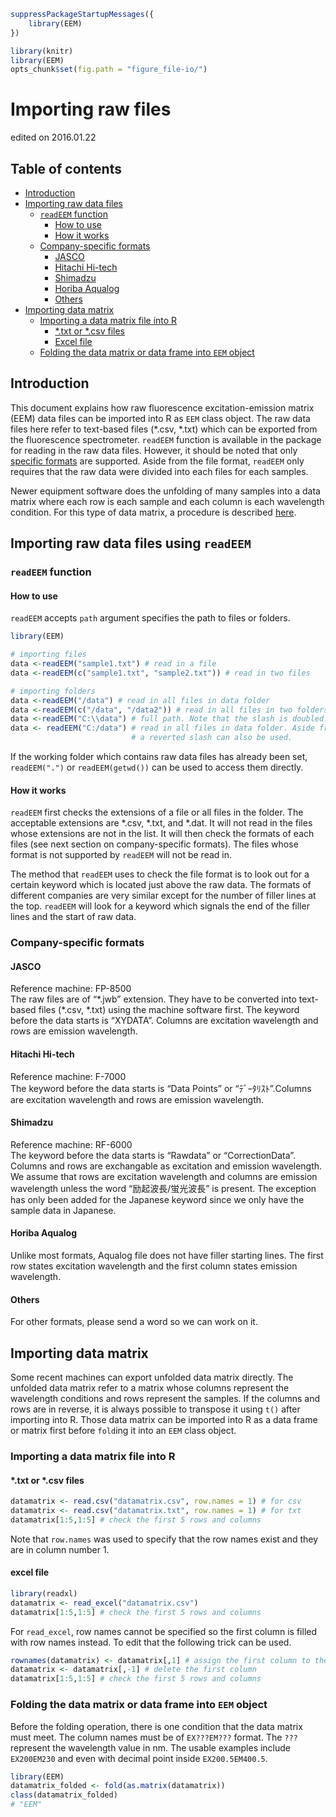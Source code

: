 <!--
%\VignetteEngine{knitr::knitr}
%\VignetteIndexEntry{Importing raw files}
\usepackage[utf8]{inputenc}
-->
```r
suppressPackageStartupMessages({
    library(EEM)
})
```

```r
library(knitr)
library(EEM)
opts_chunk$set(fig.path = "figure_file-io/")
```

# Importing raw files
edited on 2016.01.22

## Table of contents
- [Introduction](#intro)
- [Importing raw data files](#import)
    - [`readEEM` function](#readEEM)
        - [How to use](#howto)
        - [How it works](#howworks)
    - [Company-specific formats](#companyformat)
        - [JASCO](#JASCO)
        - [Hitachi Hi-tech](#hitachi)
        - [Shimadzu](#shimadzu)
        - [Horiba Aqualog](#horiba)
        - [Others](#others)
- [Importing data matrix](#datamatrix)
    - [Importing a data matrix file into R](#datamatrix_import)
        - [\*.txt or \*.csv files](#textfile)
        - [Excel file](#excel)
    - [Folding the data matrix or data frame into `EEM` object](#fold)

## <a name="intro"></a>Introduction
This document explains how raw fluorescence excitation-emission matrix (EEM) data files can be imported into R as `EEM` class object. The raw data files here refer to text-based files (\*.csv, \*.txt) which can be exported from the fluorescence spectrometer. `readEEM` function is available in the package for reading in the raw data files. However, it should be noted that only [specific formats](#companyformat) are supported. Aside from the file format, `readEEM` only requires that the raw data were divided into each files for each samples. 

Newer equipment software does the unfolding of many samples into a data matrix where each row is each sample and each column is each wavelength condition. For this type of data matrix, a procedure is described [here](#datamatrix). 

## <a name="import"></a>Importing raw data files using `readEEM`
### <a name="readEEM"></a>`readEEM` function
#### <a name="howto"></a>How to use
`readEEM` accepts `path` argument specifies the path to files or folders. 

```r
library(EEM)

# importing files
data <-readEEM("sample1.txt") # read in a file
data <-readEEM(c("sample1.txt", "sample2.txt")) # read in two files

# importing folders
data <-readEEM("/data") # read in all files in data folder
data <-readEEM(c("/data", "/data2")) # read in all files in two folders
data <-readEEM("C:\\data") # full path. Note that the slash is doubled.
data <- readEEM("C:/data") # read in all files in data folder. Aside from double slashes,
                           # a reverted slash can also be used. 
```

If the working folder which contains raw data files has already been set, 
`readEEM(".")` or `readEEM(getwd())` can be used to access them directly. 

#### <a name="howworks"></a>How it works
`readEEM` first checks the extensions of a file or all files in the folder. The acceptable extensions are \*.csv, \*.txt, and \*.dat. It will not read in the files whose extensions are not in the list. It will then check the formats of each files (see next section on company-specific formats). The files whose format is not supported by `readEEM` will not be read in. 

The method that `readEEM` uses to check the file format is to look out for a certain keyword which is located just above the raw data. The formats of different companies are very similar except for the number of filler lines at the top. `readEEM` will look for a keyword which signals the end of the filler lines and the start of raw data. 

### <a name="companyformat"></a>Company-specific formats

#### <a name="JASCO"></a>JASCO
Reference machine: FP-8500  
The raw files are of "\*.jwb" extension. They have to be converted into text-based files (\*.csv, \*.txt) using the machine software first.
The keyword before the data starts is "XYDATA". Columns are excitation wavelength and rows are emission wavelength.


#### <a name="hitachi"></a>Hitachi Hi-tech
Reference machine: F-7000  
The keyword before the data starts is "Data Points" or "ﾃﾞｰﾀﾘｽﾄ".Columns are excitation wavelength and rows are emission wavelength.

#### <a name="shimadzu"></a>Shimadzu
Reference machine: RF-6000  
The keyword before the data starts is "Rawdata" or "CorrectionData". Columns and rows are exchangable as excitation and emission wavelength. We assume that rows are excitation wavelength and columns are emission wavelength unless the word "励起波長/蛍光波長" is present. The exception has only been added for the Japanese keyword since we only have the sample data in Japanese.

#### <a name="horiba"></a>Horiba Aqualog
Unlike most formats, Aqualog file does not have filler starting lines. The first row states excitation wavelength and the first column states emission wavelength. 

#### <a name="others"></a>Others
For other formats, please send a word so we can work on it. 

## <a name="datamatrix"></a>Importing data matrix
Some recent machines can export unfolded data matrix directly. The unfolded data matrix refer to a matrix whose columns represent the wavelength conditions and rows represent the samples. If the columns and rows are in reverse, it is always possible to transpose it using `t()` after importing into R. Those data matrix can be imported into R as a data frame or matrix first before `fold`ing it into an `EEM` class object. 

### <a name="datamatrix_import"></a>Importing a data matrix file into R

#### <a name="textfile"></a> \*.txt or \*.csv files
```r
datamatrix <- read.csv("datamatrix.csv", row.names = 1) # for csv
datamatrix <- read.csv("datamatrix.txt", row.names = 1) # for txt
datamatrix[1:5,1:5] # check the first 5 rows and columns
```
Note that `row.names` was used to specify that the row names exist and they are in column number 1.

#### <a name="excel"></a> excel file
```r
library(readxl)
datamatrix <- read_excel("datamatrix.csv")
datamatrix[1:5,1:5] # check the first 5 rows and columns
```

For `read_excel`, row names cannot be specified so the first column is filled with row names instead. To edit that the following trick can be used.

```r
rownames(datamatrix) <- datamatrix[,1] # assign the first column to the matrix row names
datamatrix <- datamatrix[,-1] # delete the first column
datamatrix[1:5,1:5] # check the first 5 rows and columns
```

### <a name="fold"></a> Folding the data matrix or data frame into `EEM` object

Before the folding operation, there is one condition that the data matrix must meet. The column names must be of `EX???EM???` format. The `???` represent the wavelength value in nm. The usable examples include `EX200EM230` and even with decimal point inside `EX200.5EM400.5`.

```r
library(EEM)
datamatrix_folded <- fold(as.matrix(datamatrix))
class(datamatrix_folded)
# "EEM"
```

